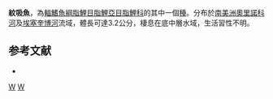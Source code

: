 {{Speciesbox
| taxon = Aphyodite grammica
| status = NE
| status_system = IUCN3.1
| authority =  [[Eigenmann|Eigenmann]], 1912
| synonyms = 
}}
'''紋吸魚'''，為[[輻鰭魚綱|輻鰭魚綱]][[脂鯉目|脂鯉目]][[脂鯉亞目|脂鯉亞目]][[脂鯉科|脂鯉科]]的其中一個[[種|種]]。分布於[[南美洲|南美洲]][[奧里諾科河|奧里諾科河]]及[[埃塞奎博河|埃塞奎博河]]流域，體長可達3.2公分，棲息在底中層水域，生活習性不明。

==参考文献==
{{refbegin}}
*{{FishBase_species|genus=Aphyodite|species=grammica|year=2014|month=1}}
{{refend}}

{{Taxonbar|from=Q3760233}}

[[Category:紋吸魚屬|W]]
[[Category:1912年描述的鱼类|W]]


{{魚類小作品}}
